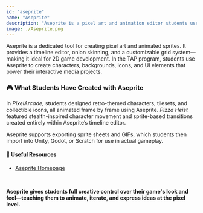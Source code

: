 ```yaml
---
id: "aseprite"
name: "Aseprite"
description: "Aseprite is a pixel art and animation editor students use to design sprites, tiles, and visual assets for 2D games."
image: ./Aseprite.png
---
```


Aseprite is a dedicated tool for creating pixel art and animated sprites. It provides a timeline editor, onion skinning, and a customizable grid system—making it ideal for 2D game development. In the TAP program, students use Aseprite to create characters, backgrounds, icons, and UI elements that power their interactive media projects.

### 🎮 What Students Have Created with Aseprite

In *PixelArcade*, students designed retro-themed characters, tilesets, and collectible icons, all animated frame by frame using Aseprite. *Pizza Heist* featured stealth-inspired character movement and sprite-based transitions created entirely within Aseprite’s timeline editor.

Aseprite supports exporting sprite sheets and GIFs, which students then import into Unity, Godot, or Scratch for use in actual gameplay.

#### 🔗 Useful Resources

- <a href="https://www.aseprite.org/" target="_blank" rel="noopener noreferrer">Aseprite Homepage</a>

<br/>

<b>Aseprite gives students full creative control over their game's look and feel—teaching them to animate, iterate, and express ideas at the pixel level.</b>
